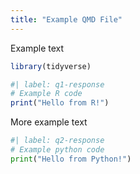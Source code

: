 ```yaml
---
title: "Example QMD File"
---
```


Example text

```r
library(tidyverse)
```

```r
#| label: q1-response
# Example R code
print("Hello from R!")
```

More example text

```python
#| label: q2-response
# Example python code
print("Hello from Python!")
```
